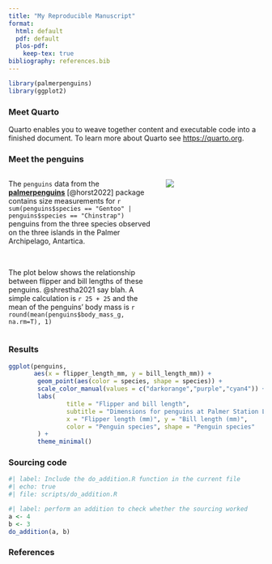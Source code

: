 ```yaml
---
title: "My Reproducible Manuscript"
format: 
  html: default
  pdf: default
  plos-pdf:
    keep-tex: true 
bibliography: references.bib
---
```


```r
library(palmerpenguins)
library(ggplot2)
```

### Meet Quarto

Quarto enables you to weave together content and executable code into a finished document. To learn more about Quarto see <https://quarto.org>.

### Meet the penguins

::: columns
::: {.column width="60%"}
The `penguins` data from the [[**palmerpenguins**]{.underline}](#quarto-anatomy) [@horst2022] package contains size measurements for `r sum(penguins$species == "Gentoo" | penguins$species == "Chinstrap")` penguins from the three species observed on the three islands in the Palmer Archipelago, Antartica.

<br>

The plot below shows the relationship between flipper and bill lengths of these penguins. @shrestha2021 say blah. A simple calculation is `r 25 + 25` and the mean of the penguins' body mass is `r round(mean(penguins$body_mass_g, na.rm=T), 1)`
:::

::: {.column width="40%"}
![](https://allisonhorst.github.io/palmerpenguins/reference/figures/lter_penguins)
:::
:::

### Results

```r
ggplot(penguins, 
       aes(x = flipper_length_mm, y = bill_length_mm)) +
        geom_point(aes(color = species, shape = species)) +
        scale_color_manual(values = c("darkorange","purple","cyan4")) +
        labs(
                title = "Flipper and bill length",
                subtitle = "Dimensions for penguins at Palmer Station LTER",
                x = "Flipper length (mm)", y = "Bill length (mm)",
                color = "Penguin species", shape = "Penguin species"
        ) +
        theme_minimal()
```

### Sourcing code

```r
#| label: Include the do_addition.R function in the current file
#| echo: true
#| file: scripts/do_addition.R
```

```r
#| label: perform an addition to check whether the sourcing worked
a <- 4
b <- 3
do_addition(a, b)
```

### References

::: {#refs}
:::

